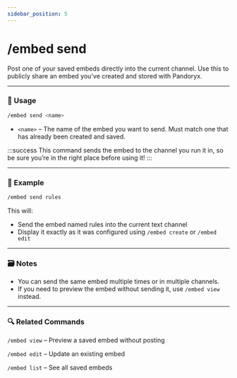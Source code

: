 ```yaml
---
sidebar_position: 5
---
```


# /embed send

Post one of your saved embeds directly into the current channel. Use this to publicly share an embed you've created and stored with Pandoryx.

<hr className="md-divider-gradient" />

### 💬 Usage
```bash
/embed send <name>
```
- `<name>` – The name of the embed you want to send. Must match one that has already been created and saved.

:::success
This command sends the embed to the channel you run it in, so be sure you’re in the right place before using it!
:::

<hr className="md-divider-gradient" />

### 📌 Example
```bash
/embed send rules
```
This will:
- Send the embed named rules into the current text channel
- Display it exactly as it was configured using `/embed create` or `/embed edit`

<hr className="md-divider-gradient" />

### 🗃️ Notes
- You can send the same embed multiple times or in multiple channels.
- If you need to preview the embed without sending it, use `/embed view` instead.

<hr className="md-divider-gradient" />

### 🔍 Related Commands
`/embed view` – Preview a saved embed without posting

`/embed edit` – Update an existing embed

`/embed list` – See all saved embeds